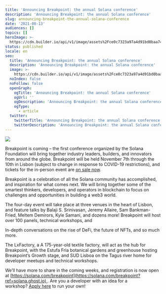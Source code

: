 ```yaml
---
title: 'Announcing Breakpoint: the annual Solana conference'
description: 'Announcing Breakpoint: the annual Solana conference'
slug: announcing-breakpoint-the-annual-solana-conference
date: '2021-08-13'
audiences: []
topics: []
heroImage: >-
  https://cdn.builder.io/api/v1/image/assets%2Fce0c7323a97a4d91bd0baa7490ec9139%2Fdfdb77f1998040c59c1ed279f7fc5b35
status: published
locale: en
seo:
  title: 'Announcing Breakpoint: the annual Solana conference'
  description: 'Announcing Breakpoint: the annual Solana conference'
  image: >-
    https://cdn.builder.io/api/v1/image/assets%2Fce0c7323a97a4d91bd0baa7490ec9139%2Fdfdb77f1998040c59c1ed279f7fc5b35
  noIndex: false
  noFollow: false
  openGraph:
    ogTitle: 'Announcing Breakpoint: the annual Solana conference'
    ogUrl: ''
    ogDescription: 'Announcing Breakpoint: the annual Solana conference'
    ogType:
      - article
  twitter:
    twitterTitle: 'Announcing Breakpoint: the annual Solana conference'
    twitterDescription: 'Announcing Breakpoint: the annual Solana conference'
---
```


![](/announcing-breakpoint-the-annual-solana-conference/image-1.jpg)

Breakpoint is coming – the first conference organized by the Solana Foundation will bring together industry leaders, builders, and innovators from around the globe. Breakpoint will be held November 7th through the 10th in Lisbon (subject to change in response to COVID-19 restrictions), and tickets for the in-person event are [on sale now](https://solana.com/breakpoint?ref=solana.ghost.io).

Breakpoint is a celebration of all the Solana community has accomplished, and inspiration for what comes next. We will bring together some of the smartest thinkers, developers, and operators in blockchain to focus on challenges and opportunities in building a web3 world.

The four-day event will take place at three venues in the heart of Lisbon, and feature talks by Balaji S. Srinivasan, Jeremy Allaire, Sam Bankman-Fried, Meltem Demirors, Kyle Samani, and dozens more! Breakpoint will host over 100 panels, technical workshops, and

In-depth conversations on the rise of DeFi, the future of NFTs, and so much more.

The LxFactory, a A 175-year-old textile factory, will act as the hub for Breakpoint, with the Estufa Fria botanical gardens and greenhouse hosting Breakpoint’s Growth stage, and SUD Lisboa on the Tagus river home for developer meetups and technical workshops.

We’ll have more to share in the coming weeks, and registration is now open at [https://solana.com/breakpoint](https://solana.com/breakpoint?ref=solana.ghost.io) . Are you a developer with an idea for a workshop? [Apply here](https://airtable.com/shr35ca8mdU9AiEf4?ref=solana.ghost.io) to run your own!
